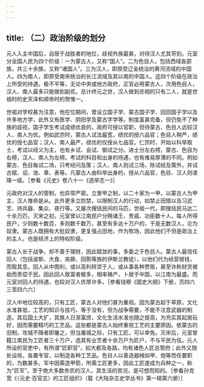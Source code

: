 ```yaml
---
---
---
```

title: （二）政治阶级的划分
---



元人入主中国后，自居于战胜者的地位，歧视外族最甚，对待汉人尤其苛刻。元室分全国人民为四个阶级：一为蒙古人，又称“国人”。二为色目人，包括西域各部族，共三十余族，又称“诸国人”。三为汉人，即原受辽金统治的黄河流域的中国人。四为南人，即原受南宋统治的长江流域及其以南的中国人。这四个阶级在政治上所受的待遇，极不平等，无论中央或地方政府，正官必用蒙古人，次用色目人，汉人、南人最多只能做到副贰。总计终元之世，汉人做到丞相的只有二人，就是世祖时的史天泽和顺帝时的贺惟一。

世祖对学校甚为注意，他在位期间，曾设立国子学、蒙古国子学、回回国子学以及许多地方学，此外又有医学、阴阳学及蒙古字学等。制度虽甚完备，但仍免不了种族的歧视，国子学生考试成绩优良的，政府可授以官职，但待蒙古、色目人远较汉人、南人为优。例如武宗时，蒙古人试法最宽，绩优的授六品官；色目人稍严，绩优的授七品官；汉人、南人最严，绩优的仅授从七品官。仁宗时，开始以科举取士，考试以经义为主，也有乡试、会试、御试之分。进士分左右榜，蒙古、色目为右榜，汉人、南人为左榜。考试的科目和出身的待遇，也有难易厚薄的不同。例如蒙古、色目每试二场，只考经问及策；汉人、南人则试三场，除试经及策外，并试古赋、诏、诰、章、表等。凡蒙古人由科举出身的，授从六品官，色目、汉人则递降一级。［参看《元史》卷八十一《选举志一》］

元政府对汉人的管制，也异常严密。立里甲之制，以二十家为一甲，以蒙古人为甲主，汉人惟命是从。此外更多立防禁，以限制汉人的行动，如禁止田猎以及习武艺、持兵器、集众、夜行等。又屡次搜括民间的马匹，世祖一代，即搜括民马达二十余万匹。灭宋之初，元室曾以江南民户分赐诸王、贵戚、功臣数十人，每人所得民户，少则数十数百，多则数千数万，甚至有多达十万户的，于是无数汉人，沦为奴隶。蒙古人既拥有大批奴隶，更复强占田地，作为牧场，因此他们不但是政治上的主人，也是经济上的特权阶级。

蒙古人长于战争，却不善于理财，因此赋敛的事，多委之于色目人。蒙古人最信任回人（包括波斯、大食、突厥、回鹘等族的伊斯兰教徒），以他们代为经营银钱，而取其息。回人从中图利，或以高利转贷于人，或从事各种贾贩，甚至诈称财货被劫而责偿于民。因此回人致富者极多，相率殖产，卜居于中国，以江南为最盛。而元室对回人的待遇，也较对汉人优厚许多。［参看钱穆《国史大纲》下册，页四六三至四六六］

汉人中地位较高的，只有工匠，蒙古人对他们甚为重视。因为蒙古起于草原，文化水准甚低，工艺的知识与技巧，等于没有，但为战争需要，不能不注意武器的制造。其后国土大扩，其族人日渐富庶，文化生活水准也随之提高，为充实其起居玩好，因而需要精巧的工艺品。这些都是蒙古人始终重视工艺的主要原因。依蒙古的旧制，攻城不降者即屠之，但当屠城之际，只有工匠，可以幸免。灭宋后，元室曾籍江南民为工匠者三十万户，选其有业艺者十余万户为匠户，不与平民为伍。元人所设的官吏中，有所谓“匠职官”，如大都及各路，均有诸色人匠总管府；此外又随处设局，各置专官，以制造各种工艺品。色目人以善造器械如甲、炮等而任要职的，为数甚多。军中因需造甲箭，所需工匠更多，因此工匠遂成为兵种之一，称为“匠军”。至于绝大多数务农的汉人，其生活的苦况，是可想而知的。［参看孙克宽《〈元史·百官志〉的工匠组织》（载《大陆杂志史学丛书》第一辑第六册）］